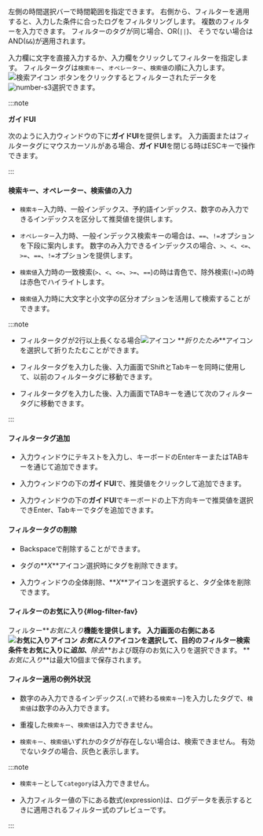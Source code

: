 <InDoc pages="log-search,aws-log-search"><LinkImage img="number-01.png" className="ico" />左側の<UI>時間選択バー</UI>で時間範囲を指定できます。 右側から、</InDoc>フィルターを適用すると、入力した条件に合ったログをフィルタリングします。 複数のフィルターを入力できます。 フィルターのタグが同じ場合、OR(<code>||</code>)、 そうでない場合はAND(<code>&&</code>)が適用されます。

入力欄に文字を直接入力するか、<Cmdname sid="filter" className="uitext" />入力欄をクリックしてフィルターを指定します。 フィルタータグは`検索キー`、`オペレーター`、`検索値`の順に入力します。 ![検索アイコン](/img/ic-search-on-press.svg) <Cmdname sid="search" className="uitext" />ボタンをクリックするとフィルターされたデータを![number-s3](/img/number-03.png)選択できます。

:::note 

**ガイドUI**

次のように入力ウィンドウの下に**ガイドUI**を提供します。 入力画面またはフィルタータグにマウスカーソルがある場合、**ガイドUI**を閉じる時はESCキーで操作できます。

<ImgLang img='log-filter-ui1.png' desc='ログフィルター'/>

:::

#### 検索キー、オペレーター、検索値の入力

- `検索キー`入力時、一般インデックス、予約語インデックス、数字のみ入力できるインデックスを区分して推奨値を提供します。 

- `オペレーター`入力時、一般インデックス検索キーの場合は、`==`、`!=`オプションを下段に案内します。 数字のみ入力できるインデックスの場合、`>`、`<`、`<=`、`>=`、`==`、`!=`オプションを提供します。

- `検索値`入力時の一致検索(`>`、`<`、`<=`、`>=`、`==`)の時は<span class='normal'>青色</span>で、除外検索(`!=`)の時は<span class='vslow'>赤色</span>でハイライトします。 

- `検索値`入力時に大文字と小文字の区分オプションを活用して検索することができます。

:::note 

- フィルタータグが2行以上長くなる場合![アイコン](/img/up-arrow.svg) **_折りたたみ_**アイコンを選択して折りたたむことができます。

- フィルタータグを入力した後、入力画面でShiftとTabキーを同時に使用して、以前のフィルタータグに移動できます。 

- フィルタータグを入力した後、入力画面でTABキーを通じて次のフィルタータグに移動できます。 

:::

#### フィルタータグ追加

- 入力ウィンドウにテキストを入力し、キーボードのEnterキーまたはTABキーを通じて追加できます。

- 入力ウィンドウの下の**ガイドUI**で、推奨値をクリックして追加できます。

- 入力ウィンドウの下の**ガイドUI**でキーボードの上下方向キーで推奨値を選択できEnter、Tabキーでタグを追加できます。

#### フィルタータグの削除

- Backspaceで削除することができます。

- タグの**_X_**アイコン選択時にタグを削除できます。

- 入力ウィンドウの全体削除、**_X_**アイコンを選択すると、タグ全体を削除できます。

#### フィルターのお気に入り{#log-filter-fav}

フィルター**_お気に入り_**機能を提供します。 入力画面の右側にある![お気に入りアイコン](/img/ic-star.svg) **_お気に入り_**アイコンを選択して、目的のフィルター検索条件をお気に入りに**_追加_**、**_除去_**および既存のお気に入りを選択できます。 **_お気に入り_**は最大10個まで保存されます。 

<ImgLang img='log-filter-fav.png' desc='ログフィルタのお気に入り'/>

#### フィルター適用の例外状況

- 数字のみ入力できるインデックス(`.n`で終わる`検索キー`)を入力したタグで、`検索値`は数字のみ入力できます。

- 重複した`検索キー`、`検索値`は入力できません。

- `検索キー`、`検索値`いずれかのタグが存在しない場合は、検索できません。 有効でないタグの場合、<span class='mstop'>灰色</span>と表示します。

<InDoc pages="log-lt,aws-log-lt">

:::note

- <Cmdname sid="side_logTail" className="uitext" /> `検索キー`として`category`は入力できません。

- 入力フィルター値の下にある数式(expression)は、ログデータを表示するときに適用されるフィルター式のプレビューです。 

:::

</InDoc>
